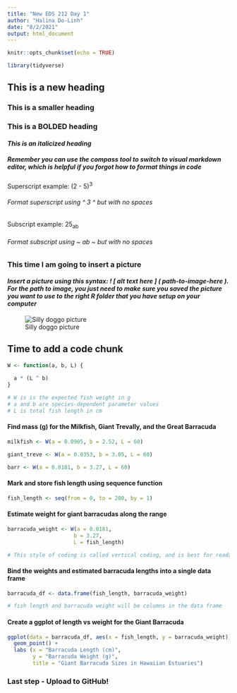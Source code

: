```yaml
---
title: "New EDS 212 Day 1"
author: "Halina Do-Linh"
date: "8/2/2021"
output: html_document
---
```


```r
knitr::opts_chunk$set(echo = TRUE)

library(tidyverse)
```

## This is a new heading

### This is a smaller heading

### **This is a BOLDED heading**

#### *This is an italicized heading*

##### Remember you can use the compass tool to switch to visual markdown editor, which is helpful if you forgot how to format things in code

Superscript example: (2 - 5)^3^

###### *Format superscript using ^ 3 ^ but with no spaces* 

Subscript example: 25~ab~

###### *Format subscript using ~ ab ~ but with no spaces*

### This time I am going to insert a picture
#### *Insert a picture using this syntax: ! [ alt text here ] ( path-to-image-here ). For the path to image, you just need to make sure you saved the picture you want to use to the right R folder that you have setup on your computer*

![Silly doggo picture](silly-dog.jpg)

## Time to add a code chunk
```r

W <- function(a, b, L) {
  
  a * (L ^ b)
}

# W is is the expected fish weight in g
# a and b are species-dependent parameter values 
# L is total fish length in cm

```

#### Find mass (g) for the Milkfish, Giant Trevally, and the Great Barracuda
```r

milkfish <- W(a = 0.0905, b = 2.52, L = 60)

giant_treve <- W(a = 0.0353, b = 3.05, L = 60)

barr <- W(a = 0.0181, b = 3.27, L = 60)

```

#### Mark and store fish length using sequence function
```r

fish_length <- seq(from = 0, to = 200, by = 1)

```

#### Estimate weight for giant barracudas along the range
```r

barracuda_weight <- W(a = 0.0181,
                     b = 3.27,
                     L = fish_length)

# This style of coding is called vertical coding, and is best for readability

```

#### Bind the weights and estimated barracuda lengths into a single data frame
```r

barracuda_df <- data.frame(fish_length, barracuda_weight)

# fish length and barracuda weight will be columns in the data frame

```

#### Create a ggplot of length vs weight for the Giant Barracuda
```r

ggplot(data = barracuda_df, aes(x = fish_length, y = barracuda_weight)) +
  geom_point() +
  labs (x = "Barracuda Length (cm)",
        y = "Barracuda Weight (g)",
        title = "Giant Barracuda Sizes in Hawaiian Estuaries")

```


### **Last step - Upload to GitHub!**
